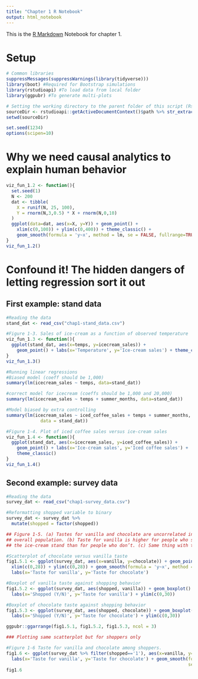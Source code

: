```yaml
---
title: "Chapter 1 R Notebook"
output: html_notebook
---
```


This is the [R Markdown](http://rmarkdown.rstudio.com) Notebook for chapter 1.

# Setup 
```r
# Common libraries
suppressMessages(suppressWarnings(library(tidyverse)))
library(boot) #Required for Bootstrap simulations
library(rstudioapi) #To load data from local folder
library(ggpubr) #To generate multi-plots

# Setting the working directory to the parent folder of this script (Rstudio only)
sourceDir <- rstudioapi::getActiveDocumentContext()$path %>% str_extract("^.+/")
setwd(sourceDir)

set.seed(1234)
options(scipen=10)
```

# Why we need causal analytics to explain human behavior 

```r
viz_fun_1.2 <- function(){
  set.seed(1)
  N <- 200
  dat <- tibble(
    X = runif(N, 25, 100),
    Y = rnorm(N,3,0.5) * X + rnorm(N,0,10)
  )
  ggplot(data=dat, aes(x=X, y=Y)) + geom_point() + 
    xlim(c(0,100)) + ylim(c(0,400)) + theme_classic() +
    geom_smooth(formula = 'y~x', method = lm, se = FALSE, fullrange=TRUE)
}
viz_fun_1.2()
```

# Confound it! The hidden dangers of letting regression sort it out 

## First example: stand data

```r
#Reading the data
stand_dat <- read_csv("chap1-stand_data.csv")

```

```r
#Figure 1-3. Sales of ice-cream as a function of observed temperature
viz_fun_1.3 <- function(){
  ggplot(stand_dat, aes(x=temps, y=icecream_sales)) + 
    geom_point() + labs(x='Temperature', y='Ice-cream sales') + theme_classic() 
}
viz_fun_1.3()
```


```r
#Running linear regressions 
#Biased model (coeff should be 1,000)
summary(lm(icecream_sales ~ temps, data=stand_dat))
```

```r
#correct model for icecream (coeffs should be 1,000 and 20,000)
summary(lm(icecream_sales ~ temps + summer_months, data=stand_dat))
```


```r
#Model biased by extra controlling
summary(lm(icecream_sales ~ iced_coffee_sales + temps + summer_months, 
             data = stand_dat))
```


```r
#Figure 1-4. Plot of iced coffee sales versus ice-cream sales
viz_fun_1.4 <- function(){
  ggplot(stand_dat, aes(x=icecream_sales, y=iced_coffee_sales)) + 
    geom_point() + labs(x='Ice-cream sales', y='Iced coffee sales') + 
    theme_classic()
}
viz_fun_1.4()
```

## Second example: survey data

```r
#Reading the data
survey_dat <- read_csv("chap1-survey_data.csv")

#Reformatting shopped variable to binary
survey_dat <- survey_dat %>%
  mutate(shopped = factor(shopped))
```

```r
## Figure 1-5. (a) Tastes for vanilla and chocolate are uncorrelated in the 
## overall population. (b) Taste for vanilla is higher for people who shop at 
## the ice-cream stand than for people who don’t. (c) Same thing with the taste for chocolate.

#Scatterplot of chocolate versus vanilla taste 
fig1.5.1 <- ggplot(survey_dat, aes(x=vanilla, y=chocolate)) + geom_point() +
  xlim(c(0,28)) + ylim(c(0,28)) + geom_smooth(formula = 'y~x', method = lm, se = FALSE) +
  labs(x='Taste for vanilla', y='Taste for chocolate') 

#Boxplot of vanilla taste against shopping behavior
fig1.5.2 <- ggplot(survey_dat, aes(shopped, vanilla)) + geom_boxplot() +
  labs(x='Shopped (Y/N)', y='Taste for vanilla') + ylim(c(0,30))

#Boxplot of chocolate taste against shopping behavior
fig1.5.3 <- ggplot(survey_dat, aes(shopped, chocolate)) + geom_boxplot() +
  labs(x='Shopped (Y/N)', y='Taste for chocolate') + ylim(c(0,30))

ggpubr::ggarrange(fig1.5.1, fig1.5.2, fig1.5.3, ncol = 3)
```


```r
### Plotting same scatterplot but for shoppers only

#Figure 1-6 Taste for vanilla and chocolate among shoppers. 
fig1.6 <- ggplot(survey_dat %>% filter(shopped=='1'), aes(x=vanilla, y=chocolate)) + geom_point() + 
  labs(x='Taste for vanilla', y='Taste for chocolate') + geom_smooth(formula='y~x', method = lm,
                                                                     se = FALSE) 
fig1.6
```

